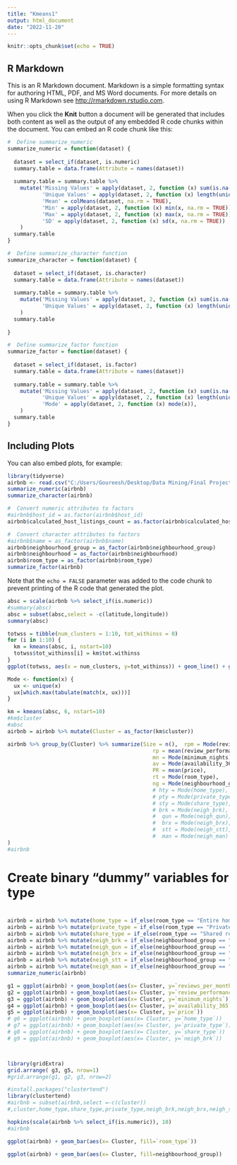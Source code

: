 ---
title: "Kmeans1"
output: html_document
date: "2022-11-20"
---

```{r setup, include=FALSE}
knitr::opts_chunk$set(echo = TRUE)
```

## R Markdown

This is an R Markdown document. Markdown is a simple formatting syntax for authoring HTML, PDF, and MS Word documents. For more details on using R Markdown see <http://rmarkdown.rstudio.com>.

When you click the **Knit** button a document will be generated that includes both content as well as the output of any embedded R code chunks within the document. You can embed an R code chunk like this:

```{r}
#  Define summarize_numeric
summarize_numeric = function(dataset) {
  
  dataset = select_if(dataset, is.numeric)
  summary.table = data.frame(Attribute = names(dataset))
  
  summary.table = summary.table %>% 
    mutate('Missing Values' = apply(dataset, 2, function (x) sum(is.na(x))),
           'Unique Values' = apply(dataset, 2, function (x) length(unique(x))),
           'Mean' = colMeans(dataset, na.rm = TRUE),
           'Min' = apply(dataset, 2, function (x) min(x, na.rm = TRUE)),
           'Max' = apply(dataset, 2, function (x) max(x, na.rm = TRUE)),
           'SD' = apply(dataset, 2, function (x) sd(x, na.rm = TRUE))
    )
  summary.table
}

#  Define summarize_character function 
summarize_character = function(dataset) {
  
  dataset = select_if(dataset, is.character)
  summary.table = data.frame(Attribute = names(dataset))
  
  summary.table = summary.table %>% 
    mutate('Missing Values' = apply(dataset, 2, function (x) sum(is.na(x))),
           'Unique Values' = apply(dataset, 2, function (x) length(unique(x))),
    )
  summary.table
  
}

#  Define summarize_factor function
summarize_factor = function(dataset) {
  
  dataset = select_if(dataset, is.factor)
  summary.table = data.frame(Attribute = names(dataset))
  
  summary.table = summary.table %>% 
    mutate('Missing Values' = apply(dataset, 2, function (x) sum(is.na(x))),
           'Unique Values' = apply(dataset, 2, function (x) length(unique(x))),
           'Mode' = apply(dataset, 2, function (x) mode(x)),
    )
  summary.table
}
```

## Including Plots

You can also embed plots, for example:

```{r}
library(tidyverse)
airbnb <- read.csv("C:/Users/Goureesh/Desktop/Data Mining/Final Project/airbnb_selected.csv")
summarize_numeric(airbnb)
summarize_character(airbnb)

#  Convert numeric attributes to factors
#airbnb$host_id = as.factor(airbnb$host_id)
airbnb$calculated_host_listings_count = as.factor(airbnb$calculated_host_listings_count)

#  Convert character attributes to factors
#airbnb$name = as_factor(airbnb$name)
airbnb$neighbourhood_group = as_factor(airbnb$neighbourhood_group)
airbnb$neighbourhood = as_factor(airbnb$neighbourhood)
airbnb$room_type = as_factor(airbnb$room_type)
summarize_factor(airbnb)
```

Note that the `echo = FALSE` parameter was added to the code chunk to prevent printing of the R code that generated the plot.

```{r}
absc = scale(airbnb %>% select_if(is.numeric))
#summary(absc)
absc = subset(absc,select = -c(latitude,longitude))
summary(absc)
```

```{r}
totwss = tibble(num_clusters = 1:10, tot_withinss = 0)
for (i in 1:10) {
  km = kmeans(absc, i, nstart=10)
  totwss$tot_withinss[i] = km$tot.withinss
}
ggplot(totwss, aes(x = num_clusters, y=tot_withinss)) + geom_line() + geom_point()
```

```{r}
Mode <- function(x) {
  ux <- unique(x)
  ux[which.max(tabulate(match(x, ux)))]
}
```


```{r}
km = kmeans(absc, 6, nstart=10)
#km$cluster
#absc
airbnb = airbnb %>% mutate(Cluster = as_factor(km$cluster))

airbnb %>% group_by(Cluster) %>% summarize(Size = n(),  rpm = Mode(reviews_per_month),
                                              rp = mean(review_performance),
                                              mn = Mode(minimum_nights),
                                              av = Mode(availability_365),
                                              PR = mean(price),
                                              rt = Mode(room_type),
                                              ng = Mode(neighbourhood_group)
                                              # hty = Mode(home_type),
                                              # pty = Mode(private_type),
                                              # sty = Mode(share_type),
                                              # brk = Mode(neigh_brk),
                                              #  qun = Mode(neigh_qun),
                                              #  brx = Mode(neigh_brx),
                                              #  stt = Mode(neigh_stt),
                                              #  man = Mode(neigh_man)
)
#airbnb
```
#
#  Create binary "dummy" variables for type
#
```{r}

airbnb = airbnb %>% mutate(home_type = if_else(room_type == "Entire home/apt", 1, 0))
airbnb = airbnb %>% mutate(private_type = if_else(room_type == "Private room", 1, 0))
airbnb = airbnb %>% mutate(share_type = if_else(room_type == "Shared room", 1, 0))
airbnb = airbnb %>% mutate(neigh_brk = if_else(neighbourhood_group == "Brooklyn", 1, 0))
airbnb = airbnb %>% mutate(neigh_qun = if_else(neighbourhood_group == "Queens", 1, 0))
airbnb = airbnb %>% mutate(neigh_brx = if_else(neighbourhood_group == "Bronx", 1, 0))
airbnb = airbnb %>% mutate(neigh_stt = if_else(neighbourhood_group == "Staten Island", 1, 0))
airbnb = airbnb %>% mutate(neigh_man = if_else(neighbourhood_group == "Manhattan", 1, 0))
summarize_numeric(airbnb)
```

```{r}
g1 = ggplot(airbnb) + geom_boxplot(aes(x= Cluster, y=`reviews_per_month`)) 
g2 = ggplot(airbnb) + geom_boxplot(aes(x= Cluster, y=`review_performance`)) 
g3 = ggplot(airbnb) + geom_boxplot(aes(x= Cluster, y=`minimum_nights`)) 
g4 = ggplot(airbnb) + geom_boxplot(aes(x= Cluster, y=`availability_365`)) 
g5 = ggplot(airbnb) + geom_boxplot(aes(x= Cluster, y=`price`)) 
# g6 = ggplot(airbnb) + geom_boxplot(aes(x= Cluster, y=`home_type`)) 
# g7 = ggplot(airbnb) + geom_boxplot(aes(x= Cluster, y=`private_type`)) 
# g8 = ggplot(airbnb) + geom_boxplot(aes(x= Cluster, y=`share_type`)) 
# g9 = ggplot(airbnb) + geom_boxplot(aes(x= Cluster, y=`neigh_brk`)) 



library(gridExtra)
grid.arrange( g3, g5, nrow=1)
#grid.arrange(g1, g2, g3, nrow=2)
```

```{r}
#install.packages("clustertend")
library(clustertend)
#airbnb = subset(airbnb,select =-c(cluster))
#,cluster,home_type,share_type,private_type,neigh_brk,neigh_brx,neigh_stt,neigh_man,neigh_qun))

hopkins(scale(airbnb %>% select_if(is.numeric)), 10)
#airbnb
```

```{r}
ggplot(airbnb) + geom_bar(aes(x= Cluster, fill=`room_type`))

```

```{r}
ggplot(airbnb) + geom_bar(aes(x= Cluster, fill=neighbourhood_group))
```